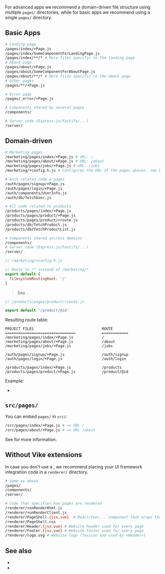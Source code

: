
For advanced apps we recommend a domain-driven file structure using multiple `pages/` directories,
while for basic apps we recommend using a single `pages/` directory.

## Basic Apps

```bash
# Landing page
/pages/index/+Page.js
/pages/index/SomeComponentForLandingPage.js
/pages/index/**/* # More files specific to the landing page
# About page
/pages/about/+Page.js
/pages/about/SomeComponentForAboutPage.js
/pages/about/**/* # More files specific to the about page
# Other pages
/pages/**/+Page.js

# Error page
/pages/_error/+Page.js

# Components shared by several pages
/components/

# Server code (Express.js/Fastify/...)
/server/
```


## Domain-driven

```bash
# Marketing pages
/marketing/pages/index/+Page.js # URL: /
/marketing/pages/about/+Page.js # URL: /about
/marketing/pages/jobs/+Page.js # URL: /jobs
/marketing/+config.h.js # Configures the URL of the pages aboves, see below

# Auth related code & pages
/auth/pages/signup/+Page.js
/auth/pages/login/+Page.js
/auth/components/UserInfo.js
/auth/db/fetchUser.js

# All code related to products
/products/pages/index/+Page.js
/products/pages/product/+Page.js
/products/pages/product/+route.js
/products/db/fetchProduct.js
/products/db/fetchProductList.js

# Components shared accross domains
/components/
# Server code (Express.js/Fastify/...)
/server/
```

```js
// /marketing/+config.h.js

// Route to /* instead of /marketing/*
export default {
  filesystemRoutingRoot: '/'
}
```

> See <Link href="/filesystemRoutingRoot" />.

```js
// /products/pages/product/+route.js

export default '/product/@id'
```

Resulting route table:

```
PROJECT FILES                               ROUTE
================================            ============
/marketing/pages/index/+Page.js             /
/marketing/pages/about/+Page.js             /about
/marketing/pages/jobs/+Page.js              /jobs

/auth/pages/signup/+Page.js                 /auth/signup
/auth/pages/login/+Page.js                  /auth/login

/products/pages/index/+Page.js              /products
/products/pages/product/+Page.js            /product/@id
```

Example:
 - <Link href='/examples/file-structure-domain-driven/' />


## `src/pages/`

You can embed `pages/` in `src/`:

```bash
/src/pages/index/+Page.js # => URL /
/src/pages/about/+Page.js # => URL /about
```

See <Link href="/filesystem-routing" /> for more information.


## Without Vike extensions

In case you don't use a <UiFrameworkVikeExtension />, we recommend placing your UI framework integration code in a `renderer/` directory.

```bash
# Same as above
/pages/
/components/
/server/

# Code that specifies how pages are rendered
/renderer/+onRenderHtml.js
/renderer/+onRenderClient.js
/renderer/PageShell.{jsx,vue}  # React/Vue/... component that wraps the `Page` component
/renderer/PageShell.css
/renderer/Header.{jsx,vue} # Website header used for every page
/renderer/Footer.{jsx,vue} # Website footer used for every page
/renderer/logo.svg # Website logo (favicon and used by <Header>)
```


## See also
 - <Link href="/routing" />
 - <Link href="/filesystem-routing" />
